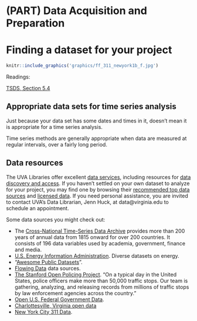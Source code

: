 # (PART) Data Acquisition and Preparation {-} 

# Finding a dataset for your project

```r
knitr::include_graphics('graphics/ff_311_newyork1b_f.jpg')
```

Readings:

[TSDS, Section 5.4](https://jhudatascience.org/tidyversecourse/model.html#data-needs)

## Appropriate data sets for time series analysis

Just because your data set has some dates and times in it, doesn't mean it is appropriate for a time series analysis.

Time series methods are generally appropriate when data are measured at regular intervals, over a fairly long period.

## Data resources

The UVA Libraries offer excellent [data services](https://www.library.virginia.edu/services), including resources for [data discovery and access](https://data.library.virginia.edu/datasources/). If you haven't settled on your own dataset to analyze for your project, you may find one by browsing their [recommended top data sources](https://data.library.virginia.edu/datasources/find-data/) and [licensed data](https://data.library.virginia.edu/datasources/licensed/). If you need personal assistance, you are invited to contact UVA's Data Librarian, Jenn Huck, at data@virginia.edu to schedule an appointment. 

Some data sources you might check out:

* The [Cross-National Time-Series Data Archive](https://data.library.virginia.edu/datasources/licensed/cnts/) provides more than 200 years of annual data from 1815 onward for over 200 countries. It consists of 196 data variables used by academia, government, finance and media.
* [U.S. Energy Information Administration](https://www.eia.gov/tools/). Diverse datasets on energy.
* "[Awesome Public Datasets](https://github.com/awesomedata/awesome-public-datasets)".
* [Flowing Data](https://flowingdata.com/category/statistics/data-sources/) data sources.
* [The Stanford Open Policing Project](https://openpolicing.stanford.edu/). "On a typical day in the United States, police officers make more than 50,000 traffic stops. Our team is gathering, analyzing, and releasing records from millions of traffic stops by law enforcement agencies across the country."
* [Open U.S. Federal Government Data](https://www.data.gov/opendata/).
* [Charlottesville, Virginia open data](https://opendata.charlottesville.org/)
* [New York City 311 Data](https://portal.311.nyc.gov/article/?kanumber=KA-02893).





